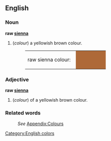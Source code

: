 ==English==

===Noun===
'''raw [[sienna]]'''
#(''colour'') a yellowish brown colour.
#:<table><tr><td>raw sienna colour: &nbsp;</td><td bgcolor="#AE6938" width="80">&nbsp; </td></tr></table>

===Adjective===
'''raw [[sienna]]'''
#(''colour'') of a yellowish brown colour.

===Related words===
:''See'' [[Wiktionary_Appendix:Colours|Appendix:Colours]]

[[Category:English colors]]